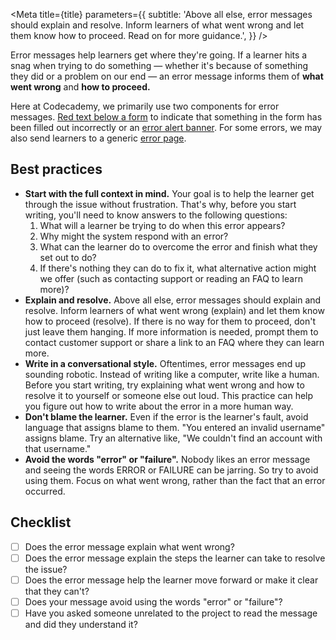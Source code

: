 
<Meta
  title={title}
  parameters={{
    subtitle:
      'Above all else, error messages should explain and resolve. Inform learners of what went wrong and let them know how to proceed. Read on for more guidance.',
  }}
/>

Error messages help learners get where they're going. If a learner hits a snag when trying to do something — whether it's because of something they did or a problem on our end — an error message informs them of **what went wrong** and **how to proceed.**

Here at Codecademy, we primarily use two components for error messages. [Red text below a form](https://gamut.codecademy.com/storybook/?path=/docs/atoms-forminputs-input--error) to indicate that something in the form has been filled out incorrectly or an [error alert banner](https://gamut.codecademy.com/storybook/?path=/docs/molecules-alert--error). For some errors, we may also send learners to a generic [error page](https://gamut.codecademy.com/storybook/?path=/docs/molecules-errorcontents--error-contents).

## Best practices

- **Start with the full context in mind.** Your goal is to help the learner get through the issue without frustration. That's why, before you start writing, you'll need to know answers to the following questions:
  1. What will a learner be trying to do when this error appears?
  2. Why might the system respond with an error?
  3. What can the learner do to overcome the error and finish what they set out to do?
  4. If there's nothing they can do to fix it, what alternative action might we offer (such as contacting support or reading an FAQ to learn more)?
- **Explain and resolve.** Above all else, error messages should explain and resolve. Inform learners of what went wrong (explain) and let them know how to proceed (resolve). If there is no way for them to proceed, don't just leave them hanging. If more information is needed, prompt them to contact customer support or share a link to an FAQ where they can learn more.
- **Write in a conversational style.** Oftentimes, error messages end up sounding robotic. Instead of writing like a computer, write like a human. Before you start writing, try explaining what went wrong and how to resolve it to yourself or someone else out loud. This practice can help you figure out how to write about the error in a more human way.
- **Don't blame the learner.** Even if the error is the learner's fault, avoid language that assigns blame to them. "You entered an invalid username" assigns blame. Try an alternative like, "We couldn't find an account with that username."
- **Avoid the words "error" or "failure".** Nobody likes an error message and seeing the words ERROR or FAILURE can be jarring. So try to avoid using them. Focus on what went wrong, rather than the fact that an error occurred.

## Checklist

- [ ] Does the error message explain what went wrong?
- [ ] Does the error message explain the steps the learner can take to resolve the issue?
- [ ] Does the error message help the learner move forward or make it clear that they can't?
- [ ] Does your message avoid using the words "error" or "failure"?
- [ ] Have you asked someone unrelated to the project to read the message and did they understand it?
